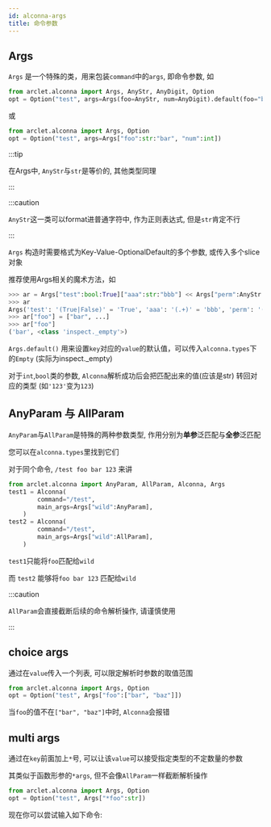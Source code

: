 ```yaml
---
id: alconna-args
title: 命令参数
---
```


## Args

`Args` 是一个特殊的类，用来包装`command`中的`args`, 即命令参数, 如

```python
from arclet.alconna import Args, AnyStr, AnyDigit, Option
opt = Option("test", args=Args(foo=AnyStr, num=AnyDigit).default(foo="bar"))
```
或
```python
from arclet.alconna import Args, Option
opt = Option("test", args=Args["foo":str:"bar", "num":int])
```

:::tip

在Args中, `AnyStr`与`str`是等价的, 其他类型同理

:::

:::caution

`AnyStr`这一类可以format进普通字符中, 作为正则表达式, 但是`str`肯定不行

:::

`Args` 构造时需要格式为Key-Value-OptionalDefault的多个参数, 或传入多个slice对象

推荐使用Args相关的魔术方法，如
```python
>>> ar = Args["test":bool:True]["aaa":str:"bbb"] << Args["perm":AnyStr:"de"] + ["month", int]
>>> ar
Args('test': '(True|False)' = 'True', 'aaa': '(.+)' = 'bbb', 'perm': '(.+)' = 'de', 'month': '(\d+)')
>>> ar["foo"] = ["bar", ...]
>>> ar["foo"]
('bar', <class 'inspect._empty'>)
```

`Args.default()` 用来设置`key`对应的`value`的默认值，可以传入`alconna.types`下的`Empty` (实际为inspect._empty)

对于`int`,`bool`类的参数, `Alconna`解析成功后会把匹配出来的值(应该是str) 转回对应的类型 (如`'123'`变为`123`)

## AnyParam 与 AllParam

`AnyParam`与`AllParam`是特殊的两种参数类型, 作用分别为**单参**泛匹配与**全参**泛匹配

您可以在`alconna.types`里找到它们

对于同个命令, `/test foo bar 123` 来讲

```python
from arclet.alconna import AnyParam, AllParam, Alconna, Args
test1 = Alconna(
        command="/test",
        main_args=Args["wild":AnyParam],
    )
test2 = Alconna(
        command="/test",
        main_args=Args["wild":AllParam],
    )
```

`test1`只能将`foo`匹配给`wild`

而 `test2` 能够将`foo bar 123` 匹配给`wild`

:::caution

`AllParam`会直接截断后续的命令解析操作, 请谨慎使用

:::

## choice args

通过在`value`传入一个列表, 可以限定解析时参数的取值范围

```python
from arclet.alconna import Args, Option
opt = Option("test", Args["foo":["bar", "baz"]])
```

当`foo`的值不在`["bar", "baz"]`中时, `Alconna`会报错

## multi args

通过在`key`前面加上`*`号, 可以让该`value`可以接受指定类型的不定数量的参数

其类似于函数形参的`*args`, 但不会像`AllParam`一样截断解析操作

```python
from arclet.alconna import Args, Option
opt = Option("test", Args["*foo":str])
```

现在你可以尝试输入如下命令:


<TerminalApp lines={mutli_arg} height={180}/>

